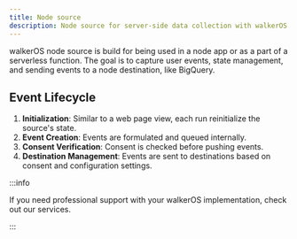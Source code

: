 ```yaml
---
title: Node source
description: Node source for server-side data collection with walkerOS.
---
```



<PackageLink github="packages/sources/node/" npm="@elbwalker/source-node" />

walkerOS node source is build for being used in a node app or as a part of a
serverless function. The goal is to capture user events, state management, and
sending events to a node destination,
like&nbsp;<Link to="/docs/destinations">BigQuery</Link>.

## Event Lifecycle

1. **Initialization**: Similar to a web page view, each run reinitialize the
   source's state.
2. **Event Creation**: Events are formulated and queued internally.
3. **Consent Verification**: Consent is checked before pushing events.
4. **Destination Management**: Events are sent to destinations based on consent
   and configuration settings.

<DocCardList />

:::info

If you need professional support with your walkerOS implementation, check out
our&nbsp;<Link to="/services">services</Link>.

:::

